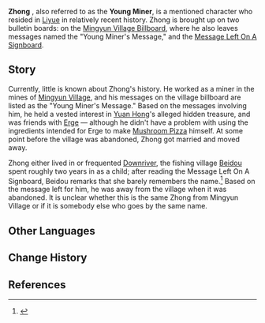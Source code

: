 {{Character Infobox
|type             = NPC
|region           = Liyue
|affiliation      = Mingyun Village
|affiliation2     = Downriver
}}
'''Zhong''' {{Lang|zh=阿忠|zh_rm=Ā Zhōng}}, also referred to as the '''Young Miner''', is a mentioned character who resided in [[Liyue]] in relatively recent history. Zhong is brought up on two bulletin boards: on the [[Mingyun Village Billboard]], where he also leaves messages named the "Young Miner's Message," and the [[Downriver#Message Left On A Signboard|Message Left On A Signboard]].

==Story==
Currently, little is known about Zhong's history. He worked as a miner in the mines of [[Mingyun Village]], and his messages on the village billboard are listed as the "Young Miner's Message." Based on the messages involving him, he held a vested interest in [[Yuan Hong]]'s alleged hidden treasure, and was friends with [[Erge]] &mdash; although he didn't have a problem with using the ingredients intended for Erge to make [[Mushroom Pizza]] himself. At some point before the village was abandoned, Zhong got married and moved away.

Zhong either lived in or frequented [[Downriver]], the fishing village [[Beidou]] spent roughly two years in as a child; after reading the Message Left On A Signboard, Beidou remarks that she barely remembers the name.<ref>{{Ref/Quest|Life on the High Seas|note=The Nameless Fishing Village}}</ref> Based on the message left for him, he was away from the village when it was abandoned. It is unclear whether this is the same Zhong from Mingyun Village or if it is somebody else who goes by the same name.

==Other Languages==
{{Other Languages
|default_hidden = 1
|en      = Zhong
|zhs     = 阿忠
|zhs_rm  = Ā Zhōng
|zht     = 阿忠
|zht_rm  = Ā Zhōng
|ja      = 忠
|ja_rm   = Chuu{{Assumed}}
|ko      = {{tt|충|忠}}이
|ko_rm   = Chung-i
|es      = Zhong
|fr      = Zhong
|ru      = Чжун
|th      = Zhong
|vi      = Zhong
|de      = Zhong
|id      = Zhong
|pt      = Zhong
}}

==Change History==
{{Change History|1.0}}

==References==
{{Reflist}}